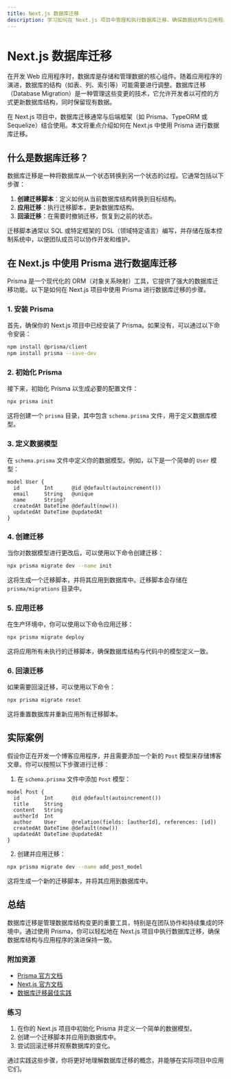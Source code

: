 ```yaml
---
title: Next.js 数据库迁移
description: 学习如何在 Next.js 项目中管理和执行数据库迁移，确保数据结构与应用程序的演进保持一致。
---
```


# Next.js 数据库迁移

在开发 Web 应用程序时，数据库是存储和管理数据的核心组件。随着应用程序的演进，数据库的结构（如表、列、索引等）可能需要进行调整。数据库迁移（Database Migration）是一种管理这些变更的技术，它允许开发者以可控的方式更新数据库结构，同时保留现有数据。

在 Next.js 项目中，数据库迁移通常与后端框架（如 Prisma、TypeORM 或 Sequelize）结合使用。本文将重点介绍如何在 Next.js 中使用 Prisma 进行数据库迁移。

## 什么是数据库迁移？

数据库迁移是一种将数据库从一个状态转换到另一个状态的过程。它通常包括以下步骤：

1. **创建迁移脚本**：定义如何从当前数据库结构转换到目标结构。
2. **应用迁移**：执行迁移脚本，更新数据库结构。
3. **回滚迁移**：在需要时撤销迁移，恢复到之前的状态。

迁移脚本通常以 SQL 或特定框架的 DSL（领域特定语言）编写，并存储在版本控制系统中，以便团队成员可以协作开发和维护。

## 在 Next.js 中使用 Prisma 进行数据库迁移

Prisma 是一个现代化的 ORM（对象关系映射）工具，它提供了强大的数据库迁移功能。以下是如何在 Next.js 项目中使用 Prisma 进行数据库迁移的步骤。

### 1. 安装 Prisma

首先，确保你的 Next.js 项目中已经安装了 Prisma。如果没有，可以通过以下命令安装：

```bash
npm install @prisma/client
npm install prisma --save-dev
```

### 2. 初始化 Prisma

接下来，初始化 Prisma 以生成必要的配置文件：

```bash
npx prisma init
```

这将创建一个 `prisma` 目录，其中包含 `schema.prisma` 文件，用于定义数据库模型。

### 3. 定义数据模型

在 `schema.prisma` 文件中定义你的数据模型。例如，以下是一个简单的 `User` 模型：

```prisma
model User {
  id        Int      @id @default(autoincrement())
  email     String   @unique
  name      String?
  createdAt DateTime @default(now())
  updatedAt DateTime @updatedAt
}
```

### 4. 创建迁移

当你对数据模型进行更改后，可以使用以下命令创建迁移：

```bash
npx prisma migrate dev --name init
```

这将生成一个迁移脚本，并将其应用到数据库中。迁移脚本会存储在 `prisma/migrations` 目录中。

### 5. 应用迁移

在生产环境中，你可以使用以下命令应用迁移：

```bash
npx prisma migrate deploy
```

这将应用所有未执行的迁移脚本，确保数据库结构与代码中的模型定义一致。

### 6. 回滚迁移

如果需要回滚迁移，可以使用以下命令：

```bash
npx prisma migrate reset
```

这将重置数据库并重新应用所有迁移脚本。

## 实际案例

假设你正在开发一个博客应用程序，并且需要添加一个新的 `Post` 模型来存储博客文章。你可以按照以下步骤进行迁移：

1. 在 `schema.prisma` 文件中添加 `Post` 模型：

```prisma
model Post {
  id        Int      @id @default(autoincrement())
  title     String
  content   String
  authorId  Int
  author    User     @relation(fields: [authorId], references: [id])
  createdAt DateTime @default(now())
  updatedAt DateTime @updatedAt
}
```

2. 创建并应用迁移：

```bash
npx prisma migrate dev --name add_post_model
```

这将生成一个新的迁移脚本，并将其应用到数据库中。

## 总结

数据库迁移是管理数据库结构变更的重要工具，特别是在团队协作和持续集成的环境中。通过使用 Prisma，你可以轻松地在 Next.js 项目中执行数据库迁移，确保数据库结构与应用程序的演进保持一致。

### 附加资源

- [Prisma 官方文档](https://www.prisma.io/docs)
- [Next.js 官方文档](https://nextjs.org/docs)
- [数据库迁移最佳实践](https://martinfowler.com/articles/evodb.html)

### 练习

1. 在你的 Next.js 项目中初始化 Prisma 并定义一个简单的数据模型。
2. 创建一个迁移脚本并应用到数据库中。
3. 尝试回滚迁移并观察数据库的变化。

通过实践这些步骤，你将更好地理解数据库迁移的概念，并能够在实际项目中应用它们。